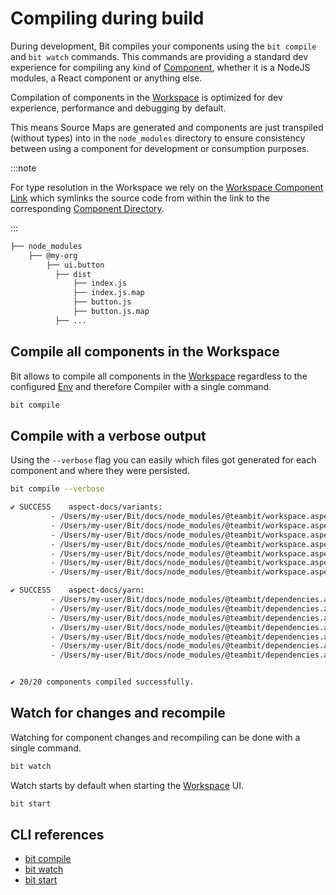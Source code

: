 # Compiling during build

During development, Bit compiles your components using the `bit compile` and `bit watch` commands. This commands
are providing a standard dev experience for compiling any kind of [Component](/components/component-overview), whether it is a NodeJS modules, a React component or anything else.

Compilation of components in the [Workspace](/workspace/workspace-overview) is optimized for dev experience, performance and debugging by default.

This means Source Maps <!--TODO [Source Maps](/) --> are generated and components are just transpiled (without types) into in the `node_modules` directory to ensure consistency between using a component for development or consumption purposes.

:::note

For type resolution in the Workspace we rely on the [Workspace Component Link](/workspace/structure/component-link) which symlinks the source code from within the link to the corresponding [Component Directory](/workspace/structure/component-directory).

:::

```bash title="workspace component link"
├── node_modules
    ├── @my-org
        ├── ui.button
          ├── dist
              ├── index.js
              ├── index.js.map
              ├── button.js
              ├── button.js.map
          ├── ...
```

## Compile all components in the Workspace

Bit allows to compile all components in the [Workspace](/workspace/workspace-overview) regardless to the configured [Env](/envs/envs-overview) and therefore Compiler
with a single command.

```bash
bit compile
```

<!-- ## Compile only components that changed

You can also use the `--changed` flag to compile only `new` and `modified` components. Use `bit status` to learn
which components are either `new` or `modified`.

```bash
bit compile --changed
``` -->

## Compile with a verbose output

Using the `--verbose` flag you can easily which files got generated for each component and where they were
persisted.

```bash
bit compile --verbose
```

```bash
✔ SUCCESS    aspect-docs/variants:
         - /Users/my-user/Bit/docs/node_modules/@teambit/workspace.aspect-docs.variants/dist/index.js
         - /Users/my-user/Bit/docs/node_modules/@teambit/workspace.aspect-docs.variants/dist/index.js.map
         - /Users/my-user/Bit/docs/node_modules/@teambit/workspace.aspect-docs.variants/dist/variants.composition.js
         - /Users/my-user/Bit/docs/node_modules/@teambit/workspace.aspect-docs.variants/dist/variants.composition.js.map
         - /Users/my-user/Bit/docs/node_modules/@teambit/workspace.aspect-docs.variants/dist/variants.docs.mdx
         - /Users/my-user/Bit/docs/node_modules/@teambit/workspace.aspect-docs.variants/dist/variants.mdx.js
         - /Users/my-user/Bit/docs/node_modules/@teambit/workspace.aspect-docs.variants/dist/variants.mdx.js.map

✔ SUCCESS    aspect-docs/yarn:
         - /Users/my-user/Bit/docs/node_modules/@teambit/dependencies.aspect-docs.yarn/dist/index.js
         - /Users/my-user/Bit/docs/node_modules/@teambit/dependencies.aspect-docs.yarn/dist/index.js.map
         - /Users/my-user/Bit/docs/node_modules/@teambit/dependencies.aspect-docs.yarn/dist/yarn.composition.js
         - /Users/my-user/Bit/docs/node_modules/@teambit/dependencies.aspect-docs.yarn/dist/yarn.composition.js.map
         - /Users/my-user/Bit/docs/node_modules/@teambit/dependencies.aspect-docs.yarn/dist/yarn.docs.mdx
         - /Users/my-user/Bit/docs/node_modules/@teambit/dependencies.aspect-docs.yarn/dist/yarn.mdx.js
         - /Users/my-user/Bit/docs/node_modules/@teambit/dependencies.aspect-docs.yarn/dist/yarn.mdx.js.map


✔ 20/20 components compiled successfully.
```

## Watch for changes and recompile

Watching for component changes and recompiling can be done with a single command.

```bash
bit watch
```

Watch starts by default when starting the [Workspace](/workspace/workspace-overview) UI.

```bash
bit start
```

## CLI references

- [bit compile](/reference/cli-reference#compile)
- [bit watch](/reference/cli-reference#watch)
- [bit start](/reference/cli-reference#start)
